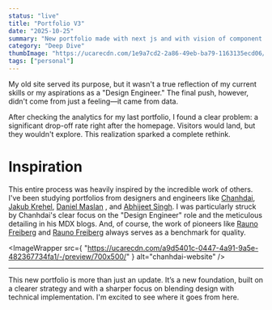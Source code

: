 ```yaml
---
status: "live"
title: "Portfolio V3"
date: "2025-10-25"
summary: "New portfolio made with next js and with vision of component lab and blog page"
category: "Deep Dive"
thumbImage: "https://ucarecdn.com/1e9a7cd2-2a86-49eb-ba79-1163135ecd06/-/preview/920x600/"
tags: ["personal"]
---
```


My old site served its purpose, but it wasn't a true reflection of my current skills or my aspirations as a "Design Engineer." The final push, however, didn't come from just a feeling—it came from data.

After checking the analytics for my last portfolio, I found a clear problem: a significant drop-off rate right after the homepage. Visitors would land, but they wouldn't explore. This realization sparked a complete rethink.

# Inspiration

This entire process was heavily inspired by the incredible work of others. I've been studying portfolios from designers and engineers like [Chanhdai]("https://chanhdai.com/"), [Jakub Krehel]("https://jakub.kr/"), [Daniel Maslan]("https://www.daniels.link/") , and [Abhijeet Singh]("https://www.abjt.dev/"). I was particularly struck by Chanhdai's clear focus on the "Design Engineer" role and the meticulous detailing in his MDX blogs. And, of course, the work of pioneers like [Rauno Freiberg]("https://rauno.me/") and [Rauno Freiberg]("https://rauno.me/") always serves as a benchmark for quality.

<ImageWrapper
  src={
    "https://ucarecdn.com/a9d5401c-0447-4a91-9a5e-482367734fa1/-/preview/700x500/"
  }
  alt="chanhdai-website"
/>

---

This new portfolio is more than just an update. It’s a new foundation, built on a clearer strategy and with a sharper focus on blending design with technical implementation. I'm excited to see where it goes from here.

